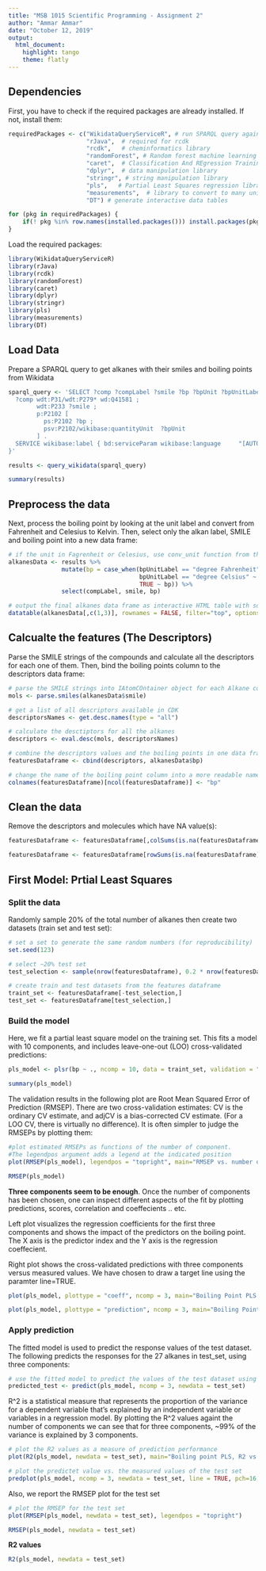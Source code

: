 ```yaml
---
title: "MSB 1015 Scientific Programming - Assignment 2"
author: "Ammar Ammar"
date: "October 12, 2019"
output:
  html_document:
    highlight: tango
    theme: flatly
---
```


## Dependencies

First, you have to check if the required packages are already installed. If not, install them:

```r
requiredPackages <- c("WikidataQueryServiceR", # run SPARQL query against Wikidata
                      "rJava",  # required for rcdk
                      "rcdk",   # cheminformatics library
                      "randomForest", # Random forest machine learning library
                      "caret",  # Classification And REgression Training 
                      "dplyr",  # data manipulation library
                      "stringr", # string manipulation library
                      "pls",   # Partial Least Squares regression library
                      "measurements",  # library to convert to many units
                      "DT") # generate interactive data tables

for (pkg in requiredPackages) { 
    if(! pkg %in% row.names(installed.packages())) install.packages(pkg)
}
```

Load the required packages:

```r
library(WikidataQueryServiceR)
library(rJava)
library(rcdk)
library(randomForest)
library(caret)
library(dplyr)
library(stringr)
library(pls)
library(measurements)
library(DT)
```

## Load Data

Prepare a SPARQL query to get alkanes with their smiles and boiling points from Wikidata


```r
sparql_query <- 'SELECT ?comp ?compLabel ?smile ?bp ?bpUnit ?bpUnitLabel WHERE {
  ?comp wdt:P31/wdt:P279* wd:Q41581 ;
        wdt:P233 ?smile ;
        p:P2102 [
          ps:P2102 ?bp ;
          psv:P2102/wikibase:quantityUnit  ?bpUnit
        ] .
  SERVICE wikibase:label { bd:serviceParam wikibase:language     "[AUTO_LANGUAGE],en". }
}'

results <- query_wikidata(sparql_query)

summary(results)

```

## Preprocess the data

Next, process the boiling point by looking at the unit label and convert from Fahrenheit and Celesius to Kelvin. Then, select only the alkan label, SMILE and boiling point into a new data frame:

```r

# if the unit in Fagrenheit or Celesius, use conv_unit function from the "measurements" library to convert the temprature to Kelvin
alkanesData <- results %>%
               mutate(bp = case_when(bpUnitLabel == "degree Fahrenheit" ~ conv_unit(bp ,"F","K"),
                                     bpUnitLabel == "degree Celsius" ~ conv_unit(bp ,"C","K"),
                                     TRUE ~ bp)) %>%
               select(compLabel, smile, bp)

# output the final alkanes data frame as interactive HTML table with sort, search and pagination functions
datatable(alkanesData[,c(1,3)], rownames = FALSE, filter="top", options = list(pageLength = 10, scrollX=T))
```

## Calcualte the features (The Descriptors)

Parse the SMILE strings of the compounds and calculate all the descriptors for each one of them. Then, bind the boiling points column to the descriptors data frame:

```r
# parse the SMILE strings into IAtomCOntainer object for each Alkane compound
mols <- parse.smiles(alkanesData$smile)

# get a list of all descriptors available in CDK
descriptorsNames <- get.desc.names(type = "all")

# calculate the desctiptors for all the alkanes
descriptors <- eval.desc(mols, descriptorsNames)

# combine the descriptors values and the boiling points in one data frame
featuresDataframe <- cbind(descriptors, alkanesData$bp)

# change the name of the boiling point column into a more readable name
colnames(featuresDataframe)[ncol(featuresDataframe)] <- "bp"
```

## Clean the data

Remove the descriptors and molecules which have NA value(s):

```r
featuresDataframe <- featuresDataframe[,colSums(is.na(featuresDataframe)) < nrow(featuresDataframe)]

featuresDataframe <- featuresDataframe[rowSums(is.na(featuresDataframe)) == 0,]

```

## First Model: Prtial Least Squares


### Split the data

Randomly sample 20% of the total number of alkanes then create two datasets (train set and test set):

```r

# set a set to generate the same random numbers (for reproducibility)
set.seed(123)

# select ~20% test set
test_selection <- sample(nrow(featuresDataframe), 0.2 * nrow(featuresDataframe))

# create train and test datasets from the features dataframe
traint_set <- featuresDataframe[-test_selection,]
test_set <- featuresDataframe[test_selection,]
```

### Build the model

Here, we fit a partial least square model on the training set. This fits a model with 10 components, and includes leave-one-out (LOO) cross-validated predictions:

```r
pls_model <- plsr(bp ~ ., ncomp = 10, data = traint_set, validation = "LOO")

summary(pls_model)
```

The validation results in the following plot are Root Mean Squared Error of Prediction (RMSEP). There are two cross-validation estimates: CV is the ordinary CV estimate, and adjCV is a bias-corrected CV estimate. (For a LOO CV, there is virtually no difference).
It is often simpler to judge the RMSEPs by plotting them:
```r

#plot estimated RMSEPs as functions of the number of component.
#The legendpos argument adds a legend at the indicated position
plot(RMSEP(pls_model), legendpos = "topright", main="RMSEP vs. number of components")
```
```r
RMSEP(pls_model)
```


**Three components seem to be enough**. Once the number of components has been chosen, one can inspect different aspects of the fit by plotting predictions, scores, correlation and coeffecients .. etc.

Left plot visualizes the regression coefficients for the first three components and shows the impact of the predictors on the boiling point. The X axis is the predictor index and the Y axis is the regression coeffecient.

Right plot shows the cross-validated predictions with three components versus measured values. We have chosen to draw a target line using the paramter line=TRUE.


```r

plot(pls_model, plottype = "coeff", ncomp = 3, main="Boiling Point PLS coeffecients plot")

plot(pls_model, plottype = "prediction", ncomp = 3, main="Boiling Point PLS CV predicion plot", line=TRUE, pch=16,col="blue")
```

### Apply prediction

The fitted model is used to predict the response values of the test dataset. The following predicts the responses for the 27 alkanes in test_set, using three components:

```r
# use the fitted model to predict the values of the test dataset using 3 components
predicted_test <- predict(pls_model, ncomp = 3, newdata = test_set)
```

R^2 is a statistical measure that represents the proportion of the variance for a dependent variable that's explained by an independent variable or variables in a regression model. By plotting the R^2 values againt the number of components we can see that for three components, ~99% of the variance is explained by 3 components.

```r
# plot the R2 values as a measure of prediction performance
plot(R2(pls_model, newdata = test_set), main="Boiling point PLS, R2 vs. number of components")

# plot the predictet value vs. the measured values of the test set
predplot(pls_model, ncomp = 3, newdata = test_set, line = TRUE, pch=16,col="blue", main="Boiling point, 3 components, test set")
```

Also, we report the RMSEP plot for the test set

```r

# plot the RMSEP for the test set
plot(RMSEP(pls_model, newdata = test_set), legendpos = "topright")

```

```r

RMSEP(pls_model, newdata = test_set)
```

**R2 values**

```r

R2(pls_model, newdata = test_set)

```